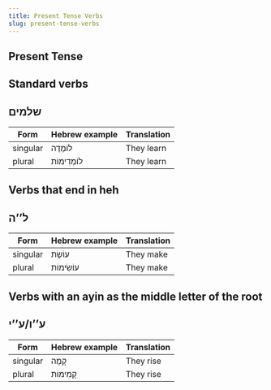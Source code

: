 ```yaml
---
title: Present Tense Verbs
slug: present-tense-verbs
---
```



## Present Tense
## Standard verbs
## שלמים
|Form |Hebrew example | Translation|
| ----------- | ----------- |----------- |
| singular| לוֹמֶדֶה |They learn
| plural| לוֹמְדִימוֹת|They learn

## Verbs that end in heh

## ל’’ה</HebrewBlock>



|Form |Hebrew example | Translation|
| ----------- | ----------- |----------- |
| singular| עוֹשֶׂת|They make
| plural| עוֹשִׂימוֹת|They make


## Verbs with an ayin as the middle letter of the root


## ע’’ו/ע’’י


|Form |Hebrew example | Translation|
| ----------- | ----------- |----------- |
| singular| קָמֶה|They rise
| plural| קָמִימוֹת|They rise



